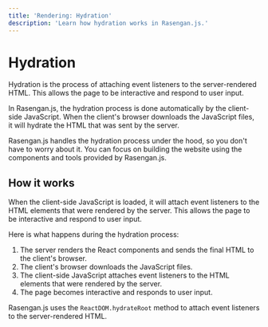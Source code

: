 ```yaml
---
title: 'Rendering: Hydration'
description: 'Learn how hydration works in Rasengan.js.'
---
```


# Hydration

Hydration is the process of attaching event listeners to the server-rendered HTML. This allows the page to be interactive and respond to user input.

In Rasengan.js, the hydration process is done automatically by the client-side JavaScript. When the client's browser downloads the JavaScript files, it will hydrate the HTML that was sent by the server.

Rasengan.js handles the hydration process under the hood, so you don't have to worry about it. You can focus on building the website using the components and tools provided by Rasengan.js.

## How it works

When the client-side JavaScript is loaded, it will attach event listeners to the HTML elements that were rendered by the server. This allows the page to be interactive and respond to user input.

Here is what happens during the hydration process:

1. The server renders the React components and sends the final HTML to the client's browser.
2. The client's browser downloads the JavaScript files.
3. The client-side JavaScript attaches event listeners to the HTML elements that were rendered by the server.
4. The page becomes interactive and responds to user input.

Rasengan.js uses the `ReactDOM.hydrateRoot` method to attach event listeners to the server-rendered HTML.

